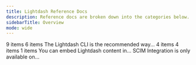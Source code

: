 ```yaml
---
title: Lightdash Reference Docs
description: Reference docs are broken down into the categories below.
sidebarTitle: Overview
mode: wide
---
```


<CardGroup>
  <Card title="Lightdash Development" href="/references/develop"  icon="folder" iconType="solid" horizontal>
  9 items
  </Card>
</CardGroup>

<CardGroup>
  <Card title="Data Exploration" href="/references/explore" icon="folder" iconType="solid" horizontal>
    6 items
  </Card>
</CardGroup>

<CardGroup>
  <Card title="CLI" href="/references/lightdash-cli" icon="file-lines" iconType="solid" horizontal>
  The Lightdash CLI is the recommended way...
  </Card>
</CardGroup>

<CardGroup>
  <Card title="Integrations" href="/references/integrations" icon="folder" iconType="solid" horizontal>
    4 items
  </Card>
</CardGroup>

<CardGroup>
  <Card title="Admin" href="/references/admin" icon="folder" iconType="solid" horizontal>
    4 items
  </Card>
</CardGroup>

<CardGroup>
  <Card title="User" href="/references/user" icon="folder" iconType="solid" horizontal>
    1 items
  </Card>
</CardGroup>

<CardGroup>
  <Card title="Embedding" href="/references/embedding" icon="file-lines" iconType="solid" horizontal>
  You can embed Lightdash content in...
  </Card>
</CardGroup>

<CardGroup>
  <Card title="SCIM Integration" href="/references/scim-integration" icon="file-lines" iconType="solid" horizontal>
  SCIM Integration is only available on...
  </Card>
</CardGroup>
